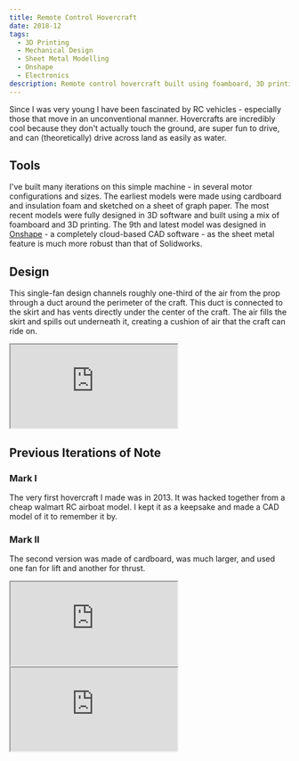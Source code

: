 ```yaml
---
title: Remote Control Hovercraft
date: 2018-12
tags:
  - 3D Printing
  - Mechanical Design
  - Sheet Metal Modelling
  - Onshape
  - Electronics
description: Remote control hovercraft built using foamboard, 3D printing, and hobby RC electronics. Designed using Onshape
---
```



Since I was very young I have been fascinated by RC vehicles - especially those that move in an unconventional manner. Hovercrafts are incredibly cool because they don't actually touch the ground, are super fun to drive, and can (theoretically) drive across land as easily as water.

<Mk9 client:load />

## Tools

I've built many iterations on this simple machine - in several motor configurations and sizes. The earliest models were made using cardboard and insulation foam and sketched on a sheet of graph paper. The most recent models were fully designed in 3D software and built using a mix of foamboard and 3D printing. The 9th and latest model was designed in [Onshape](https://www.onshape.com/en/) - a completely cloud-based CAD software - as the sheet metal feature is much more robust than that of Solidworks.

## Design

This single-fan design channels roughly one-third of the air from the prop through a duct around the perimeter of the craft. This duct is connected to the skirt and has vents directly under the center of the craft. The air fills the skirt and spills out underneath it, creating a cushion of air that the craft can ride on.

<div class="iframe-container">
  <iframe src="https://www.youtube.com/embed/jCL2HYXeS9U"></iframe>
</div>

## Previous Iterations of Note

### Mark I

The very first hovercraft I made was in 2013. It was hacked together from a cheap walmart RC airboat model. I kept it as a keepsake and made a CAD model of it to remember it by.

<Mk1 client:load />

### Mark II

The second version was made of cardboard, was much larger, and used one fan for lift and another for thrust.

<div class="iframe-container">
  <iframe src="https://www.youtube.com/embed/_x769qyAiA8"></iframe>
</div>

<div class="iframe-container">
  <iframe src="https://www.youtube.com/embed/9Kmgzja-Ib0"></iframe>
</div>

<Mk6 client:load />
